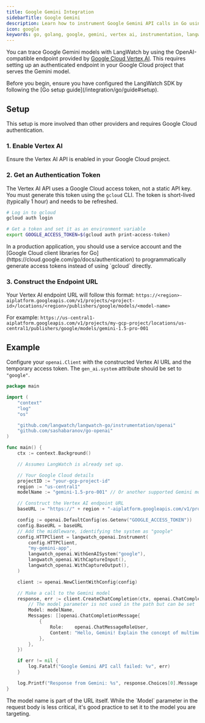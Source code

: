 ```yaml
---
title: Google Gemini Integration
sidebarTitle: Google Gemini
description: Learn how to instrument Google Gemini API calls in Go using the LangWatch SDK via a Vertex AI endpoint.
icon: google
keywords: go, golang, google, gemini, vertex ai, instrumentation, langwatch, opentelemetry, openai-compatible
---
```


You can trace Google Gemini models with LangWatch by using the OpenAI-compatible endpoint provided by [Google Cloud Vertex AI](https://cloud.google.com/vertex-ai). This requires setting up an authenticated endpoint in your Google Cloud project that serves the Gemini model.

<Note>
Before you begin, ensure you have configured the LangWatch SDK by following the [Go setup guide](/integration/go/guide#setup).
</Note>

## Setup

This setup is more involved than other providers and requires Google Cloud authentication.

### 1. Enable Vertex AI
Ensure the Vertex AI API is enabled in your Google Cloud project.

### 2. Get an Authentication Token
The Vertex AI API uses a Google Cloud access token, not a static API key. You must generate this token using the `gcloud` CLI. The token is short-lived (typically 1 hour) and needs to be refreshed.

```bash
# Log in to gcloud
gcloud auth login

# Get a token and set it as an environment variable
export GOOGLE_ACCESS_TOKEN=$(gcloud auth print-access-token)
```
<Warning>
In a production application, you should use a service account and the [Google Cloud client libraries for Go](https://cloud.google.com/go/docs/authentication) to programmatically generate access tokens instead of using `gcloud` directly.
</Warning>

### 3. Construct the Endpoint URL
Your Vertex AI endpoint URL will follow this format:
`https://<region>-aiplatform.googleapis.com/v1/projects/<project-id>/locations/<region>/publishers/google/models/<model-name>`

For example:
`https://us-central1-aiplatform.googleapis.com/v1/projects/my-gcp-project/locations/us-central1/publishers/google/models/gemini-1.5-pro-001`

## Example

Configure your `openai.Client` with the constructed Vertex AI URL and the temporary access token. The `gen_ai.system` attribute should be set to `"google"`.

```go
package main

import (
	"context"
	"log"
	"os"

	"github.com/langwatch/langwatch-go/instrumentation/openai"
	"github.com/sashabaranov/go-openai"
)

func main() {
	ctx := context.Background()

	// Assumes LangWatch is already set up.

	// Your Google Cloud details
	projectID := "your-gcp-project-id"
	region := "us-central1"
	modelName := "gemini-1.5-pro-001" // Or another supported Gemini model

	// Construct the Vertex AI endpoint URL
	baseURL := "https://" + region + "-aiplatform.googleapis.com/v1/projects/" + projectID + "/locations/" + region + "/publishers/google/models/" + modelName

	config := openai.DefaultConfig(os.Getenv("GOOGLE_ACCESS_TOKEN"))
	config.BaseURL = baseURL
	// Add the middleware, identifying the system as "google"
	config.HTTPClient = langwatch_openai.Instrument(
		config.HTTPClient,
		"my-gemini-app",
		langwatch_openai.WithGenAISystem("google"),
		langwatch_openai.WithCaptureInput(),
		langwatch_openai.WithCaptureOutput(),
	)

	client := openai.NewClientWithConfig(config)

	// Make a call to the Gemini model
	response, err := client.CreateChatCompletion(ctx, openai.ChatCompletionRequest{
		// The model parameter is not used in the path but can be set
		Model: modelName,
		Messages: []openai.ChatCompletionMessage{
			{
				Role:    openai.ChatMessageRoleUser,
				Content: "Hello, Gemini! Explain the concept of multimodal models.",
			},
		},
	})

	if err != nil {
		log.Fatalf("Google Gemini API call failed: %v", err)
	}

	log.Printf("Response from Gemini: %s", response.Choices[0].Message.Content)
}
```

<Note>
The model name is part of the URL itself. While the `Model` parameter in the request body is less critical, it's good practice to set it to the model you are targeting.
</Note>
